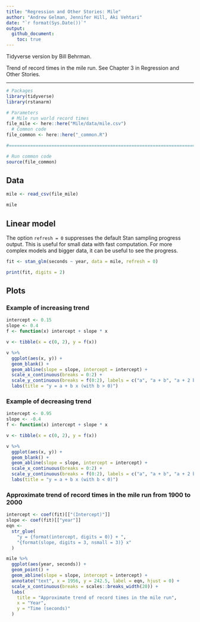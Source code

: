 ```yaml
---
title: "Regression and Other Stories: Mile"
author: "Andrew Gelman, Jennifer Hill, Aki Vehtari"
date: "`r format(Sys.Date())`"
output:
  github_document:
    toc: true
---
```

Tidyverse version by Bill Behrman.

Trend of record times in the mile run. See Chapter 3 in Regression
and Other Stories.

-------------

```r
# Packages
library(tidyverse)
library(rstanarm)

# Parameters
  # Mile run world record times
file_mile <- here::here("Mile/data/mile.csv")
  # Common code
file_common <- here::here("_common.R")

#===============================================================================

# Run common code
source(file_common)
```

## Data

```r
mile <- read_csv(file_mile)

mile
```

## Linear model

The option `refresh = 0` suppresses the default Stan sampling progress output. This is useful for small data with fast computation. For more complex models and bigger data, it can be useful to see the progress.

```r
fit <- stan_glm(seconds ~ year, data = mile, refresh = 0)

print(fit, digits = 2)
```

## Plots

### Example of increasing trend

```r
intercept <- 0.15
slope <- 0.4
f <- function(x) intercept + slope * x

v <- tibble(x = c(0, 2), y = f(x))

v %>% 
  ggplot(aes(x, y)) +
  geom_blank() +
  geom_abline(slope = slope, intercept = intercept) +
  scale_x_continuous(breaks = 0:2) +
  scale_y_continuous(breaks = f(0:2), labels = c("a", "a + b", "a + 2 b")) +
  labs(title = "y = a + b x (with b > 0)")
```

### Example of decreasing trend

```r
intercept <- 0.95
slope <- -0.4
f <- function(x) intercept + slope * x

v <- tibble(x = c(0, 2), y = f(x))

v %>% 
  ggplot(aes(x, y)) +
  geom_blank() +
  geom_abline(slope = slope, intercept = intercept) +
  scale_x_continuous(breaks = 0:2) +
  scale_y_continuous(breaks = f(0:2), labels = c("a", "a + b", "a + 2 b")) +
  labs(title = "y = a + b x (with b < 0)")
```

### Approximate trend of record times in the mile run from 1900 to 2000

```r
intercept <- coef(fit)[["(Intercept)"]]
slope <- coef(fit)[["year"]]
eqn <- 
  str_glue(
    "y = {format(intercept, digits = 0)} + ",
    "{format(slope, digits = 3, nsmall = 3)} x"
  )

mile %>% 
  ggplot(aes(year, seconds)) +
  geom_point() +
  geom_abline(slope = slope, intercept = intercept) +
  annotate("text", x = 1956, y = 242.5, label = eqn, hjust = 0) +
  scale_x_continuous(breaks = scales::breaks_width(20)) +
  labs(
    title = "Approximate trend of record times in the mile run",
    x = "Year",
    y = "Time (seconds)"
  )
```
